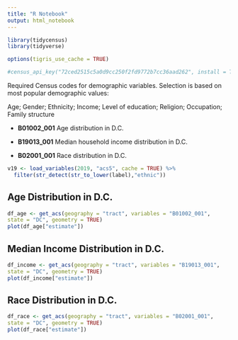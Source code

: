 ---
title: "R Notebook"
output: html_notebook
---

```{r}
library(tidycensus)
library(tidyverse)

options(tigris_use_cache = TRUE)

#census_api_key("72ced2515c5a0d9cc250f2fd9772b7cc36aad262", install = TRUE)
```

Required Census codes for demographic variables. Selection is based on most popular demographic values:

Age; Gender; Ethnicity; Income; Level of education; Religion; Occupation; Family structure


- **B01002_001**    Age distribution in D.C.

- **B19013_001**    Median household income distribution in D.C.

- **B02001_001**    Race distribution in D.C.


```{r}
v19 <- load_variables(2019, "acs5", cache = TRUE) %>%
  filter(str_detect(str_to_lower(label),"ethnic"))
```

## Age Distribution in D.C.

```{r}
df_age <- get_acs(geography = "tract", variables = "B01002_001",
state = "DC", geometry = TRUE)
plot(df_age["estimate"])
```

## Median Income Distribution in D.C.

```{r}
df_income <- get_acs(geography = "tract", variables = "B19013_001",
state = "DC", geometry = TRUE)
plot(df_income["estimate"])

```

## Race Distribution in D.C.

```{r}
df_race <- get_acs(geography = "tract", variables = "B02001_001",
state = "DC", geometry = TRUE)
plot(df_race["estimate"])
```
